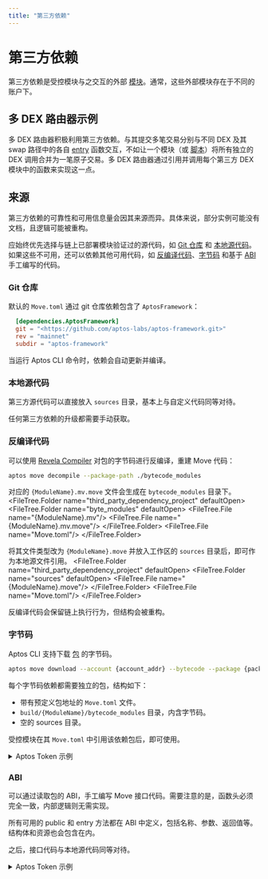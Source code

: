 ```yaml
---
title: "第三方依赖"
---
```




# 第三方依赖

第三方依赖是受控模块与之交互的外部 [模块](book/modules-and-scripts.mdx)。通常，这些外部模块存在于不同的账户下。


## 多 DEX 路由器示例

多 DEX 路由器积极利用第三方依赖。与其提交多笔交易分别与不同 DEX 及其 swap 路径中的各自 [entry](book/functions.mdx#entry-modifier) 函数交互，不如让一个模块（或 [脚本](book/modules-and-scripts.mdx#scripts)）将所有独立的 DEX 调用合并为一笔原子交易。多 DEX 路由器通过引用并调用每个第三方 DEX 模块中的函数来实现这一点。

## 来源

第三方依赖的可靠性和可用信息量会因其来源而异。具体来说，部分实例可能没有文档，且逻辑可能被重构。

应始终优先选择与链上已部署模块验证过的源代码，如 [Git 仓库](#git-repository) 和 [本地源代码](#local-source-code)。如果这些不可用，还可以依赖其他可用代码，如 [反编译代码](#decompiled-code)、[字节码](#bytecode) 和基于 [ABI](#abi) 手工编写的代码。

### Git 仓库

默认的 `Move.toml` 通过 git 仓库依赖包含了 `AptosFramework`：

```toml filename="Move.toml"
  [dependencies.AptosFramework]
  git = "<https://github.com/aptos-labs/aptos-framework.git>"
  rev = "mainnet"
  subdir = "aptos-framework"
```

当运行 Aptos CLI 命令时，依赖会自动更新并编译。

### 本地源代码

第三方源代码可以直接放入 `sources` 目录，基本上与自定义代码同等对待。

<FileTree>
  <FileTree.Folder name="third_party_dependency_project" defaultOpen>
    <FileTree.Folder name="source" defaultOpen>
      <FileTree.File name="{ControlledCode}.move"/>
      <FileTree.File name="{ThirdPartyCode}.move"/>
    </FileTree.Folder>
    <FileTree.File name="Move.toml"/>
  </FileTree.Folder>
</FileTree>

<Callout type="warning" emoji="⚠️">
    任何第三方依赖的升级都需要手动获取。
</Callout>

### 反编译代码

可以使用 [Revela Compiler](https://aptoslabs.medium.com/move-revealed-the-revela-decompiler-b206eaf48b45#27ad) 对包的字节码进行反编译，重建 Move 代码：

```bash filename="Terminal"
aptos move decompile --package-path ./bytecode_modules
```

对应的 `{ModuleName}.mv.move` 文件会生成在 `bytecode_modules` 目录下。
<FileTree>
  <FileTree.Folder name="third_party_dependency_project" defaultOpen>
    <FileTree.Folder name="byte_modules" defaultOpen>
      <FileTree.File name="{ModuleName}.mv"/>
      <FileTree.File name="{ModuleName}.mv.move"/>
    </FileTree.Folder>
    <FileTree.File name="Move.toml"/>
  </FileTree.Folder>
</FileTree>

将其文件类型改为 `{ModuleName}.move` 并放入工作区的 `sources` 目录后，即可作为本地源文件引用。
<FileTree>
  <FileTree.Folder name="third_party_dependency_project" defaultOpen>
    <FileTree.Folder name="sources" defaultOpen>
      <FileTree.File name="{ModuleName}.move"/>
    </FileTree.Folder>
    <FileTree.File name="Move.toml"/>
  </FileTree.Folder>
</FileTree>

<Callout type="info" emoji="ℹ️">
    反编译代码会保留链上执行行为，但结构会被重构。
</Callout>


### 字节码

Aptos CLI 支持下载 [包](book/packages.mdx) 的字节码。

```bash filename="Terminal"
aptos move download --account {account_addr} --bytecode --package {package_name}
```

每个字节码依赖都需要独立的包，结构如下：
- 带有预定义包地址的 `Move.toml` 文件。
- `build/{ModuleName}/bytecode_modules` 目录，内含字节码。
- 空的 sources 目录。

受控模块在其 `Move.toml` 中引用该依赖包后，即可使用。

<details>

<summary>Aptos Token 示例</summary>

受控的 `invoking_code.move` 模块与外部 `aptos_token` 模块交互：
```move filename="invoking_code.move"
module invoker::invoking_code {
    use aptos_token_objects_addr::aptos_token;

    public entry fun wrapper_add_property(): u64 {
        aptos_token::add_property(...);
    }
}
```

以下命令可从主网获取所需的 [AptosTokenObjects 包](https://explorer.aptoslabs.com/account/0x4/modules/code/aptos_token/mint?network=mainnet) 字节码。

```bash filename="Terminal"
aptos move download --account 0x4 \
--bytecode --package AptosTokenObjects \
--output-dir ./aptos_token_bytecode_output/
```

<FileTree>
  <FileTree.Folder name="invoking_code" defaultOpen>
      <FileTree.Folder name="aptos_token_bytecode_output" defaultOpen>
        <FileTree.Folder name="byte_modules" defaultOpen>
        <FileTree.File name="aptos_token.mv"/>
        </FileTree.Folder>
      </FileTree.Folder>
      <FileTree.Folder name="sources">
        <FileTree.File name="invoking_code.move"/>
      </FileTree.Folder>
      <FileTree.File name="Move.toml"/>
  </FileTree.Folder>
</FileTree>




创建的 `aptos_token` 依赖包结构如下：
<FileTree>
  <FileTree.Folder name="aptos_token_objects_addr" defaultOpen>
    <FileTree.Folder name="build" defaultOpen>
      <FileTree.Folder name="aptos_token" defaultOpen>
        <FileTree.Folder name="bytecode_modules" defaultOpen>
          <FileTree.File name="aptos_token.mv"/>
        </FileTree.Folder>
      </FileTree.Folder>
    </FileTree.Folder>
    <FileTree.Folder name="sources">
      <FileTree.File name="..."/>
    </FileTree.Folder>
    <FileTree.File name="Move.toml"/>
    </FileTree.Folder>
    <FileTree.Folder name="invoking_code">
      <FileTree.Folder name="aptos_token_bytecode_output" >
        <FileTree.Folder name="byte_modules" defaultOpen>
        <FileTree.File name="aptos_token.mv"/>
        <FileTree.File name="aptos_token.mv.move"/>
        <FileTree.File name="..."/>
        </FileTree.Folder>
      </FileTree.Folder>
      <FileTree.Folder name="sources">
        <FileTree.File name="invoking_code.move"/>
      </FileTree.Folder>
      <FileTree.File name="Move.toml"/>
  </FileTree.Folder>
</FileTree>

```toml filename="aptos_token_objects_addr/Move.toml"
[package]
name = "aptos_token"
version = "0.0.0"
[addresses]
aptos_token_module_addr = "0x4"
```


受控 `invoking_code.move` 模块的依赖列表会包含对字节码包的本地引用，从而支持编译。
```toml filename="invoking_code/Move.toml"
[package]
name = "invoking_code"
[addresses]
invoker = "_"
[dependencies]
aptos_token = { local = "../aptos_token_objects_addr" }
```
</details>

### ABI

可以通过读取包的 ABI，手工编写 Move 接口代码。需要注意的是，函数头必须完全一致，内部逻辑则无需实现。

<Callout type="info" emoji="ℹ️">
    所有可用的 public 和 entry 方法都在 ABI 中定义，包括名称、参数、返回值等。结构体和资源也会包含在内。
</Callout>

之后，接口代码与本地源代码同等对待。



<details>
    <summary>Aptos Token 示例</summary>

    以下是从 [Aptos Explorer](https://explorer.aptoslabs.com/account/0x0000000000000000000000000000000000000000000000000000000000000004/modules/code/aptos_token?network=mainnet#:~:text=1114-,ABI,-%7B) 获取的部分 `AptosTokenObjects` ABI：


    ```json
    {
    "address": "0x4",
    "name": "aptos_token",
    "friends": [],
    "exposed_functions": [
        {
        "name": "add_property",
        "visibility": "public",
        "is_entry": true,
        "is_view": false,
        "generic_type_params": [
            {
            "constraints": [
                "key"
            ]
            }
        ],
        "params": [
            "&signer",
            "0x1::object::Object<T0>",
            "0x1::string::String",
            "0x1::string::String",
            "vector<u8>"
        ],
        "return": []
        },
        ...
    ]
    }
    ```


    可以手工编写接口 Move 文件，作为源文件使用。类似如下：

    ```move
    module 0x4::aptos_token {
        // ...
        public entry fun add_property<T: key>(
            creator: &signer,
            token: Object<T>,
            key: String,
            type: String,
            value: vector<u8>,
        ) acquires AptosCollection, AptosToken {
            abort 0
        }
    }
    ```

    <FileTree>
    <FileTree.Folder name="third_party_dependency_project" defaultOpen>
        <FileTree.Folder name="source" defaultOpen>
        <FileTree.File name="{ControlledCode}.move"/>
        <FileTree.File name="aptos_token.move"/>
        </FileTree.Folder>
        <FileTree.File name="Move.toml"/>
    </FileTree.Folder>
    </FileTree>


</details>
